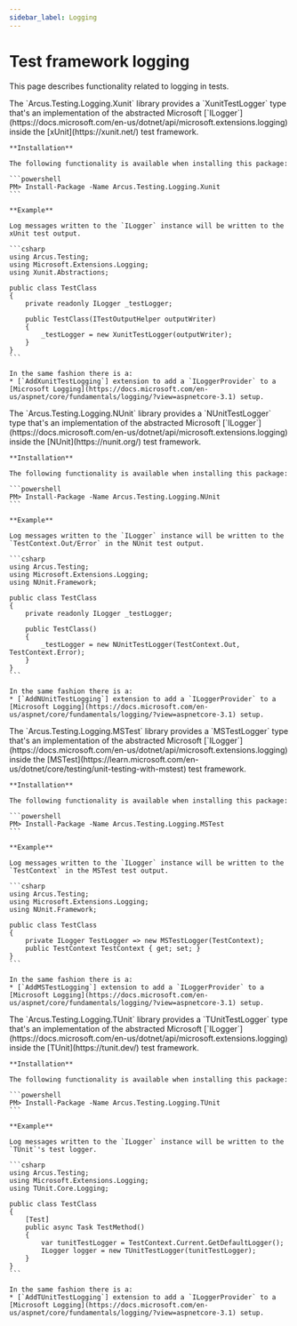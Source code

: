 ```yaml
---
sidebar_label: Logging
---
```



# Test framework logging
This page describes functionality related to logging in tests.

<Tabs groupId="testing-frameworks">
  <TabItem value="xunit" label="xUnit" default>
    The `Arcus.Testing.Logging.Xunit` library provides a `XunitTestLogger` type that's an implementation of the abstracted Microsoft [`ILogger`](https://docs.microsoft.com/en-us/dotnet/api/microsoft.extensions.logging)
    inside the [xUnit](https://xunit.net/) test framework.
    
    **Installation**
    
    The following functionality is available when installing this package:
    
    ```powershell
    PM> Install-Package -Name Arcus.Testing.Logging.Xunit
    ```
    
    **Example**

    Log messages written to the `ILogger` instance will be written to the xUnit test output.
    
    ```csharp
    using Arcus.Testing;
    using Microsoft.Extensions.Logging;
    using Xunit.Abstractions;
    
    public class TestClass
    {
        private readonly ILogger _testLogger;
    
        public TestClass(ITestOutputHelper outputWriter)
        {
            _testLogger = new XunitTestLogger(outputWriter);
        }
    }
    ```

    In the same fashion there is a:
    * [`AddXunitTestLogging`] extension to add a `ILoggerProvider` to a [Microsoft Logging](https://docs.microsoft.com/en-us/aspnet/core/fundamentals/logging/?view=aspnetcore-3.1) setup.
  </TabItem>
  <TabItem value="nunit" label="NUnit">
    The `Arcus.Testing.Logging.NUnit` library provides a `NUnitTestLogger` type that's an implementation of the abstracted Microsoft [`ILogger`](https://docs.microsoft.com/en-us/dotnet/api/microsoft.extensions.logging)
    inside the [NUnit](https://nunit.org/) test framework.

    **Installation**

    The following functionality is available when installing this package:
    
    ```powershell
    PM> Install-Package -Name Arcus.Testing.Logging.NUnit
    ```

    **Example**

    Log messages written to the `ILogger` instance will be written to the `TestContext.Out/Error` in the NUnit test output.
    
    ```csharp
    using Arcus.Testing;
    using Microsoft.Extensions.Logging;
    using NUnit.Framework;

    public class TestClass
    {
        private readonly ILogger _testLogger;
    
        public TestClass()
        {
            _testLogger = new NUnitTestLogger(TestContext.Out, TestContext.Error);
        }
    }
    ```

    In the same fashion there is a:
    * [`AddNUnitTestLogging`] extension to add a `ILoggerProvider` to a [Microsoft Logging](https://docs.microsoft.com/en-us/aspnet/core/fundamentals/logging/?view=aspnetcore-3.1) setup.
  </TabItem>
  <TabItem value="mstest" label="MSTest">
    The `Arcus.Testing.Logging.MSTest` library provides a `MSTestLogger` type that's an implementation of the abstracted Microsoft [`ILogger`](https://docs.microsoft.com/en-us/dotnet/api/microsoft.extensions.logging)
    inside the [MSTest](https://learn.microsoft.com/en-us/dotnet/core/testing/unit-testing-with-mstest) test framework.
    
    **Installation**

    The following functionality is available when installing this package:
    
    ```powershell
    PM> Install-Package -Name Arcus.Testing.Logging.MSTest
    ```
    
    **Example**

    Log messages written to the `ILogger` instance will be written to the `TestContext` in the MSTest test output.
    
    ```csharp
    using Arcus.Testing;
    using Microsoft.Extensions.Logging;
    using NUnit.Framework;
    
    public class TestClass
    {
        private ILogger TestLogger => new MSTestLogger(TestContext);
        public TestContext TestContext { get; set; }
    }
    ```
    
    In the same fashion there is a:
    * [`AddMSTestLogging`] extension to add a `ILoggerProvider` to a [Microsoft Logging](https://docs.microsoft.com/en-us/aspnet/core/fundamentals/logging/?view=aspnetcore-3.1) setup.
  </TabItem>
  <TabItem value="tunit" label="TUnit">
    The `Arcus.Testing.Logging.TUnit` library provides a `TUnitTestLogger` type that's an implementation of the abstracted Microsoft [`ILogger`](https://docs.microsoft.com/en-us/dotnet/api/microsoft.extensions.logging) inside the [TUnit](https://tunit.dev/) test framework.

    **Installation**

    The following functionality is available when installing this package:

    ```powershell
    PM> Install-Package -Name Arcus.Testing.Logging.TUnit
    ```

    **Example**

    Log messages written to the `ILogger` instance will be written to the `TUnit`'s test logger.

    ```csharp
    using Arcus.Testing;
    using Microsoft.Extensions.Logging;
    using TUnit.Core.Logging;

    public class TestClass
    {
        [Test]
        public async Task TestMethod()
        {
            var tunitTestLogger = TestContext.Current.GetDefaultLogger();
            ILogger logger = new TUnitTestLogger(tunitTestLogger);
        }
    }
    ```

    In the same fashion there is a:
    * [`AddTUnitTestLogging`] extension to add a `ILoggerProvider` to a [Microsoft Logging](https://docs.microsoft.com/en-us/aspnet/core/fundamentals/logging/?view=aspnetcore-3.1) setup.
  </TabItem>
</Tabs>